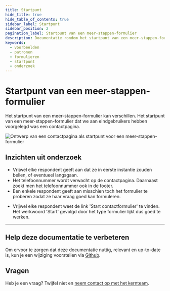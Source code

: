 ```yaml
---
title: Startpunt
hide_title: true
hide_table_of_contents: true
sidebar_label: Startpunt
sidebar_position: 2
pagination_label: Startpunt van een meer-stappen-formulier
description: Documentatie rondom het startpunt van een meer-stappen-formulier
keywords:
  - voorbeelden
  - patronen
  - formulieren
  - startpunt
  - onderzoek
---
```



# Startpunt van een meer-stappen-formulier

Het startpunt van een meer-stappen-formulier kan verschillen. Het startpunt van een meer-stappen-formulier dat we aan eindgebruikers hebben voorgelegd was een contactpagina.

![Ontwerp van een contactpagina als startpunt voor een meer-stappen-formulier](https://raw.githubusercontent.com/nl-design-system/documentatie/assets/voorbeeld_formulier_contact-pagina.png)

## Inzichten uit onderzoek

- Vrijwel elke respondent geeft aan dat ze in eerste instantie zouden bellen, of eventueel langsgaan.
- Het telefoonnummer wordt verwacht op de contactpagina. Daarnaast zoekt men het telefoonnummer ook in de footer.
- Een enkele respondent geeft aan misschien toch het formulier te proberen zodat ze haar vraag goed kan formuleren.

<VideoPlayer videoId="TiDvcgjYVDw" />

- Vrijwel elke respondent weet de link 'Start contactformulier' te vinden. Het werkwoord 'Start' gevolgd door het type formulier lijkt dus goed te werken.

<VideoPlayer videoId="YTXRYJyqgWI" />

---

## Help deze documentatie te verbeteren

Om ervoor te zorgen dat deze documentatie nuttig, relevant en up-to-date is, kun je een wijziging voorstellen via [Github](https://github.com/nl-design-system/documentatie).

## Vragen

Heb je een vraag? Twijfel niet en [neem contact op met het kernteam](../../../project/kernteam.mdx).
